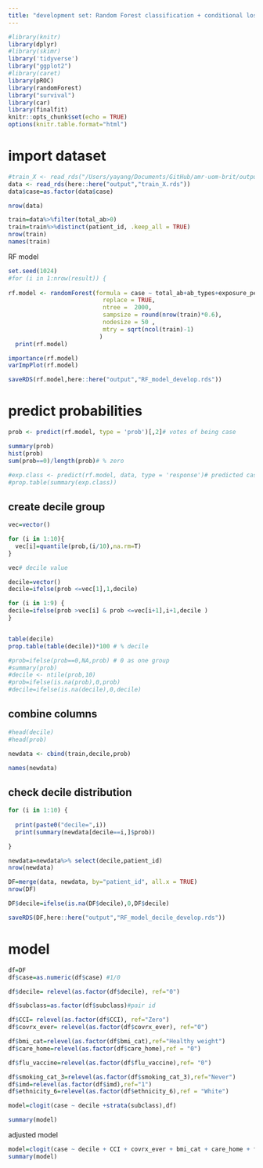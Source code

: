 ```yaml
---
title: "development set: Random Forest classification + conditional losistic model"
---
```


```r
#library(knitr)
library(dplyr)
#library(skimr)
library('tidyverse')
library("ggplot2")
#library(caret)
library(pROC)
library(randomForest)
library("survival")
library(car)
library(finalfit)
knitr::opts_chunk$set(echo = TRUE)
options(knitr.table.format="html")

```

# import dataset
```r
#train_X <- read_rds("/Users/yayang/Documents/GitHub/amr-uom-brit/output/train_X.rds")
data <- read_rds(here::here("output","train_X.rds"))
data$case=as.factor(data$case)

nrow(data)

train=data%>%filter(total_ab>0)
train=train%>%distinct(patient_id, .keep_all = TRUE)
nrow(train)
names(train)
```



RF model
```r
set.seed(1024)
#for (i in 1:nrow(result)) {
  
rf.model <- randomForest(formula = case ~ total_ab+ab_types+exposure_period+recent_ab_days+broad_ab_prescriptions+interval_med+interval_sd,data = train, 
                           replace = TRUE,
                           ntree =  2000,
                           sampsize = round(nrow(train)*0.6),
                           nodesize = 50 ,
                           mtry = sqrt(ncol(train)-1)
                          )
  print(rf.model)
```

```r
importance(rf.model)
varImpPlot(rf.model)

saveRDS(rf.model,here::here("output","RF_model_develop.rds"))
```


# predict probabilities 
```r

prob <- predict(rf.model, type = 'prob')[,2]# votes of being case

summary(prob)
hist(prob)
sum(prob==0)/length(prob)# % zero

#exp.class <- predict(rf.model, data, type = 'response')# predicted case/control
#prop.table(summary(exp.class))
```

## create decile group
```r

vec=vector()

for (i in 1:10){
  vec[i]=quantile(prob,(i/10),na.rm=T)
}

vec# decile value

decile=vector()
decile=ifelse(prob <=vec[1],1,decile)

for (i in 1:9) {
decile=ifelse(prob >vec[i] & prob <=vec[i+1],i+1,decile )  
}


table(decile)
prop.table(table(decile))*100 # % decile

#prob=ifelse(prob==0,NA,prob) # 0 as one group
#summary(prob)
#decile <- ntile(prob,10)
#prob=ifelse(is.na(prob),0,prob)
#decile=ifelse(is.na(decile),0,decile)
```

## combine columns
```r
#head(decile)
#head(prob)

newdata <- cbind(train,decile,prob)

names(newdata)

```

## check decile distribution
```r
for (i in 1:10) {
  
  print(paste0("decile=",i))
  print(summary(newdata[decile==i,]$prob))

}

```

```r

newdata=newdata%>% select(decile,patient_id)
nrow(newdata)

DF=merge(data, newdata, by="patient_id", all.x = TRUE)
nrow(DF)

DF$decile=ifelse(is.na(DF$decile),0,DF$decile)

saveRDS(DF,here::here("output","RF_model_decile_develop.rds"))

```

# model
```r

df=DF
df$case=as.numeric(df$case) #1/0

df$decile= relevel(as.factor(df$decile), ref="0")

df$subclass=as.factor(df$subclass)#pair id

df$CCI= relevel(as.factor(df$CCI), ref="Zero")
df$covrx_ever= relevel(as.factor(df$covrx_ever), ref="0")

df$bmi_cat=relevel(as.factor(df$bmi_cat),ref="Healthy weight")
df$care_home=relevel(as.factor(df$care_home),ref = "0")

df$flu_vaccine=relevel(as.factor(df$flu_vaccine),ref= "0")

df$smoking_cat_3=relevel(as.factor(df$smoking_cat_3),ref="Never")
df$imd=relevel(as.factor(df$imd),ref="1")
df$ethnicity_6=relevel(as.factor(df$ethnicity_6),ref = "White")
```

```r
model=clogit(case ~ decile +strata(subclass),df) 

summary(model)
```

adjusted model
```r
model=clogit(case ~ decile + CCI + covrx_ever + bmi_cat + care_home + flu_vaccine + smoking_cat_3 + imd+ ethnicity_6 + strata(subclass),df) 
summary(model)
```